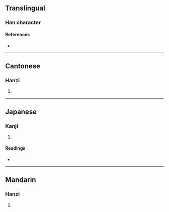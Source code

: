 {{character info/new}}
==Translingual==

===Han character===
{{Han char|rn=86|rad=火|as=09|sn=13|four=61809|canj=ASF|ids=⿱昛火}}

====References====
* {{Han ref|kx=0677.120|dkj=19205|hdz=32209.030|uh=715A|ud=29018|bh=DEA3|bd=56995}}

----

==Cantonese==

===Hanzi===
{{yue-hanzi|jyut=|y=gwing2}}

# {{defn|lang=yue|sort=火09}}

----

==Japanese==

===Kanji===
{{ja-kanji|grade=|rs=火09}}

# {{defn|lang=ja|sort=火09}}

====Readings====
* {{ja-readings|on=[[けい]] (kei), [[きょう]] (kyō)|kun=[[ひ]] (hi)}}

----

==Mandarin==

===Hanzi===
{{cmn-hanzi|pin=[[jiǒng]] ([[jiong3]])|wg=chiung<sup>3</sup>}}

# {{defn|lang=cmn|sort=火09}}